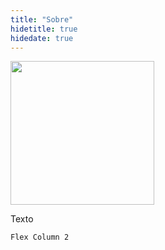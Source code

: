 ```yaml
---
title: "Sobre"
hidetitle: true
hidedate: true
---
```



<div class="flex-container">

  <div class="flex-child">
  
  <a href="https://youtube.com/c/FernandaPeres/">
  <img width="230" src="/static/sobre_files/author.png" alt="" loading="lazy">
  </a>
  <p>Texto</p>
  
  </div>
  
  <div class="flex-child">
    Flex Column 2
  </div>
  
</div>


